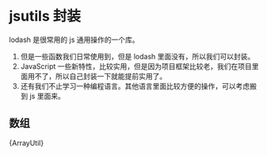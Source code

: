 # jsutils 封装

lodash 是很常用的 js 通用操作的一个库。

1. 但是一些函数我们日常使用到，但是 lodash 里面没有，所以我们可以封装。
2. JavaScript 一些新特性，比较实用，但是因为项目框架比较老，我们在项目里面用不了，所以自己封装一下就能提前实用了。
3. 还有我们不止学习一种编程语言。其他语言里面比较方便的操作，可以考虑搬到 js 里面来。


## 数组


<CodeBlock language="ts">{ArrayUtil}</CodeBlock>
